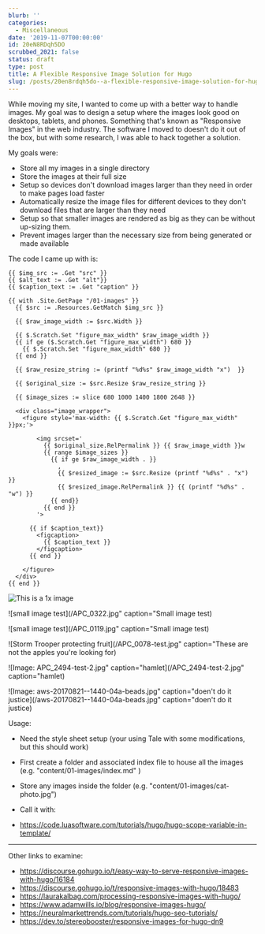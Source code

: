 ```yaml
---
blurb: ''
categories:
  - Miscellaneous
date: '2019-11-07T00:00:00'
id: 20eN8RDqh5DO
scrubbed_2021: false
status: draft
type: post
title: A Flexible Responsive Image Solution for Hugo
slug: /posts/20en8rdqh5do--a-flexible-responsive-image-solution-for-hugo
---
```


While moving my site, I wanted to come up with a better way to handle images. My goal was to design a setup where the images look good on desktops, tablets, and phones. Something that's known as "Responsive Images" in the web industry. The software I moved to doesn't do it out of the box, but with some research, I was able to hack together a solution.

My goals were:

- Store all my images in a single directory
- Store the images at their full size
- Setup so devices don't download images larger than they need in order to make pages load faster
- Automatically resize the image files for different devices to they don't download files that are larger than they need
- Setup so that smaller images are rendered as big as they can be without up-sizing them.
- Prevent images larger than the necessary size from being generated or made available


The code I came up with is:

```html{numberLines: true}
{{ $img_src := .Get "src" }}
{{ $alt_text := .Get "alt"}}
{{ $caption_text := .Get "caption" }}

{{ with .Site.GetPage "/01-images" }}
  {{ $src := .Resources.GetMatch $img_src }}

  {{ $raw_image_width := $src.Width }}

  {{ $.Scratch.Set "figure_max_width" $raw_image_width }}
  {{ if ge ($.Scratch.Get "figure_max_width") 680 }}
    {{ $.Scratch.Set "figure_max_width" 680 }}
  {{ end }}

  {{ $raw_resize_string := (printf "%d%s" $raw_image_width "x")  }}

  {{ $original_size := $src.Resize $raw_resize_string }}

  {{ $image_sizes := slice 680 1000 1400 1800 2648 }}

  <div class="image_wrapper">
    <figure style='max-width: {{ $.Scratch.Get "figure_max_width" }}px;'>

        <img srcset='
          {{ $original_size.RelPermalink }} {{ $raw_image_width }}w
          {{ range $image_sizes }}
            {{ if ge $raw_image_width . }}
              ,
              {{ $resized_image := $src.Resize (printf "%d%s" . "x") }}
              {{ $resized_image.RelPermalink }} {{ (printf "%d%s" . "w") }}
            {{ end}}
          {{ end }}
        '>

      {{ if $caption_text}}
        <figcaption>
          {{ $caption_text }}
        </figcaption>
      {{ end }}

    </figure>
  </div>
{{ end }}
```



![This is a 1x image](/APC_0192.jpg)

![small image test](/APC_0322.jpg" caption="Small image test)

![small image test](/APC_0119.jpg" caption="Small image test)

![Storm Trooper protecting fruit](/APC_0078-test.jpg" caption="These are not the apples you're looking for)

![Image: APC_2494-test-2.jpg" caption="hamlet](/APC_2494-test-2.jpg" caption="hamlet)

![Image: aws-20170821--1440-04a-beads.jpg" caption="doen't do it justice](/aws-20170821--1440-04a-beads.jpg" caption="doen't do it justice)

Usage:

- Need the style sheet setup (your using Tale with some modifications, but this should work)
- First create a folder and associated index file to house all the images (e.g. "content/01-images/index.md" )
- Store any images inside the folder (e.g. "content/01-images/cat-photo.jpg")
- Call it with:









- https://code.luasoftware.com/tutorials/hugo/hugo-scope-variable-in-template/




[^1]: [Hugo](https://gohugo.io)

[^2]: The post I found is [Responsive Images for Hugo](https://dev.to/stereobooster/responsive-images-for-hugo-dn9) by [@stereobooster](https://stereobooster.com/). There's another similar post with the similar title [Responsive Images in Hugo](https://www.adamwills.io/blog/responsive-images-hugo/) by [Adam Wills](https://www.adamwills.io)



---


Other links to examine:

- https://discourse.gohugo.io/t/easy-way-to-serve-responsive-images-with-hugo/16184
- https://discourse.gohugo.io/t/responsive-images-with-hugo/18483
- https://laurakalbag.com/processing-responsive-images-with-hugo/
- https://www.adamwills.io/blog/responsive-images-hugo/
- https://neuralmarkettrends.com/tutorials/hugo-seo-tutorials/
- https://dev.to/stereobooster/responsive-images-for-hugo-dn9
